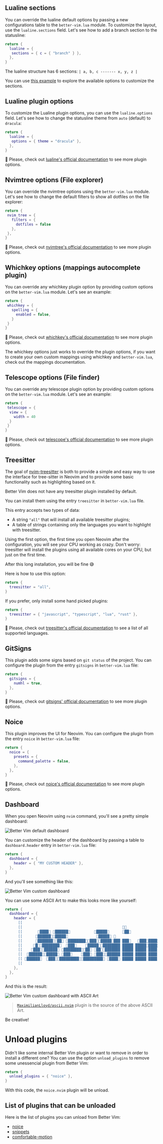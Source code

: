 ## Lualine sections

You can override the lualine default options by passing a new configurations table to the `better-vim.lua` module.
To customize the layout, use the `lualine.sections` field. Let's see how to add a branch section to the statusline:

```lua better-vim.lua
return {
  lualine = {
   sections = { c = { "branch" } },
  },
}
```

The lualine structure has 6 sections: `| a, b, c ------- x, y, z |`

You can use [this example](https://github.com/nvim-lualine/lualine.nvim#default-configuration) to explore the available options to customize the sections.

## Lualine plugin options

To customize the Lualine plugin options, you can use the `lualine.options` field. Let's see how to change the statusline theme from `auto` (default) to `dracula`:

```lua better-vim.lua
return {
  lualine = {
   options = { theme = "dracula" },
  },
}
```

📢 Please, check out [lualine's official
documentation](https://github.com/nvim-lualine/lualine.nvim#default-configuration)
to see more plugin options.

## Nvimtree options (File explorer)

You can override the nvimtree options using the `better-vim.lua` module. Let's
see how to change the default filters to show all dotfiles on the file explorer:

```lua better-vim.lua
return {
 nvim_tree = {
   filters = {
     dotfiles = false
   },
 },
}
```

📢 Please, check out [nvimtree's official
documentation](https://github.com/nvim-tree/nvim-tree.lua) to see more plugin
options.

## Whichkey options (mappings autocomplete plugin)

You can override any whichkey plugin option by providing custom options on the `better-vim.lua` module. Let's see an example:

```lua better-vim.lua
return {
 whichkey = {
   spelling = {
     enabled = false,
   }
 }
}
```


📢 Please, check out [whichkey's official documentation](https://github.com/folke/which-key.nvim) to see more plugin options.

<Tip>
The whichkey options just works to override the plugin options, if you want to create your own custom mappings using whichkey and <code>better-vim.lua</code>, check out the mappings documentation.
</Tip>

## Telescope options (File finder)

You can override any telescope plugin option by providing custom options on the `better-vim.lua` module. Let's see an example:

```lua better-vim.lua
return {
 telescope = {
  view = {
    width = 40
  }
 }
}
```


📢 Please, check out [telescope's official documentation](https://github.com/nvim-telescope/telescope.nvim)
to see more plugin options.

## Treesitter

The goal of [nvim-treesitter](https://github.com/nvim-treesitter/nvim-treesitter)
is both to provide a simple and easy way to use the interface for tree-sitter in
Neovim and to provide some basic functionality such as highlighting based on it.


Better Vim does not have any treesitter plugin installed by default.

You can install them using the entry `treesitter` in `better-vim.lua` file.



This entry accepts two types of data:
- A string `"all"` that will install all available treesitter plugins;
- A table of strings containing only the languages you want to highlight with treesitter.

Using the first option, the first time you open Neovim after the configuration,
you will see your CPU working as crazy. Don't worry: treesitter will install the
plugins using all available cores on your CPU, but just on the first time.

After this long installation, you will be fine 😅

Here is how to use this option:

```lua better-vim.lua
return {
  treesitter = "all",
}
```


If you prefer, only install some hand picked plugins:

```lua better-vim.lua
return {
  treesitter = { "javascript", "typescript", "lua", "rust" },
}
```

📢 Please, check out [treesitter's official documentation](https://github.com/nvim-treesitter/nvim-treesitter#supported-languages)
to see a list of all supported languages.

## GitSigns

This plugin adds some signs based on `git status` of the project. You can configure
the plugin from the entry `gitsigns` in `better-vim.lua` file:

```lua better-vim.lua
return {
  gitsigns = {
    numhl = true,
  },
}
````

📢 Please, check out [gitsigns' official documentation](https://github.com/lewis6991/gitsigns.nvim)
to see more plugin options.

## Noice

This plugin improves the UI for Neovim. You can configure the plugin from the entry
`noice` in `better-vim.lua` file:

```lua better-vim.lua
return {
  noice = {
    presets = {
      command_palette = false,
    },
  },
}
```
📢 Please, check out [noice's official documentation](https://github.com/folke/noice.nvim)
to see more plugin options.

## Dashboard

When you open Neovim using `nvim` command, you'll see a pretty simple dashboard:

![Better Vim default dashboard](/images/customization/default-dashboard.png)

You can customize the header of the dashboard by passing a table to `dashboard.header` 
entry in `better-vim.lua` file:

```lua better-vim.lua
return {
  dashboard = {
    header = { "MY CUSTOM HEADER" },
  },
}
```

And you'll see something like this:

![Better Vim custom dashboard](/images/customization/dashboard-custom-header1.png)

You can use some ASCII Art to make this looks more like yourself:

```lua better-vim.lua
return {
  dashboard = {
    header = {
      [[                                                                       ]],
      [[                                                                     ]],
      [[       ████ ██████           █████      ██                     ]],
      [[      ███████████             █████                             ]],
      [[      █████████ ███████████████████ ███   ███████████   ]],
      [[     █████████  ███    █████████████ █████ ██████████████   ]],
      [[    █████████ ██████████ █████████ █████ █████ ████ █████   ]],
      [[  ███████████ ███    ███ █████████ █████ █████ ████ █████  ]],
      [[ ██████  █████████████████████ ████ █████ █████ ████ ██████ ]],
      [[                                                                       ]],
    },
  },
}
```

And this is the result:

![Better Vim custom dashboard with ASCII Art](/images/customization/dashboard-custom-header2.png)

> [`MaximilianLloyd/ascii.nvim`](https://github.com/MaximilianLloyd/ascii.nvim/blob/master/lua/ascii/text/neovim.lua) plugin
is the source of the above ASCII Art.

Be creative!


# Unload plugins

Didn't like some internal Better Vim plugin or want to remove in order to install
a different one? You can use the option `unload_plugins` to remove some unessencial
plugin from Better Vim:

```lua better-vim.lua
return {
  unload_plugins = { "noice" },
}
```


With this code, the `noice.nvim` plugin will be unload.

## List of plugins that can be unloaded

Here is the list of plugins you can unload from Better Vim:

- [noice](https://github.com/folke/noice.nvim)
- [snippets](https://github.com/L3MON4D3/LuaSnip)
- [comfortable-motion](https://github.com/yuttie/comfortable-motion.vim)
